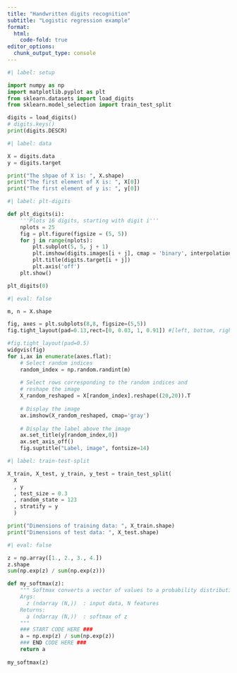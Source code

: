 ```yaml
---
title: "Handwritten digits recognition"
subtitle: "Logistic regression example"
format: 
  html:
    code-fold: true
editor_options: 
  chunk_output_type: console
---
```



```python
#| label: setup

import numpy as np
import matplotlib.pyplot as plt
from sklearn.datasets import load_digits 
from sklearn.model_selection import train_test_split 

digits = load_digits()
# digits.keys()
print(digits.DESCR)
```


```python
#| label: data

X = digits.data
y = digits.target

print("The shpae of X is: ", X.shape)
print("The first element of X is: ", X[0])
print("The first element of y is: ", y[0])
```


```python
#| label: plt-digits

def plt_digits(i):
    '''Plots 16 digits, starting with digit i'''
    nplots = 25
    fig = plt.figure(figsize = (5, 5))
    for j in range(nplots):
        plt.subplot(5, 5, j + 1)
        plt.imshow(digits.images[i + j], cmap = 'binary', interpolation = 'nearest')
        plt.title(digits.target[i + j])
        plt.axis('off')
    plt.show()

plt_digits(0)    
```

```python
#| eval: false

m, n = X.shape

fig, axes = plt.subplots(8,8, figsize=(5,5))
fig.tight_layout(pad=0.13,rect=[0, 0.03, 1, 0.91]) #[left, bottom, right, top]

#fig.tight_layout(pad=0.5)
widgvis(fig)
for i,ax in enumerate(axes.flat):
    # Select random indices
    random_index = np.random.randint(m)
    
    # Select rows corresponding to the random indices and
    # reshape the image
    X_random_reshaped = X[random_index].reshape((20,20)).T
    
    # Display the image
    ax.imshow(X_random_reshaped, cmap='gray')
    
    # Display the label above the image
    ax.set_title(y[random_index,0])
    ax.set_axis_off()
    fig.suptitle("Label, image", fontsize=14)
```



```python
#| label: train-test-split

X_train, X_test, y_train, y_test = train_test_split(
  X
  , y
  , test_size = 0.3
  , random_state = 123
  , stratify = y
  )

print("Dimensions of training data: ", X_train.shape)
print("Dimensions of test data: ", X_test.shape)
```



```python
#| eval: false

z = np.array([1., 2., 3., 4.])
z.shape
sum(np.exp(z) / sum(np.exp(z)))

def my_softmax(z):  
    """ Softmax converts a vector of values to a probability distribution.
    Args:
      z (ndarray (N,))  : input data, N features
    Returns:
      a (ndarray (N,))  : softmax of z
    """    
    ### START CODE HERE ### 
    a = np.exp(z) / sum(np.exp(z))
    ### END CODE HERE ### 
    return a
  
my_softmax(z)

```



